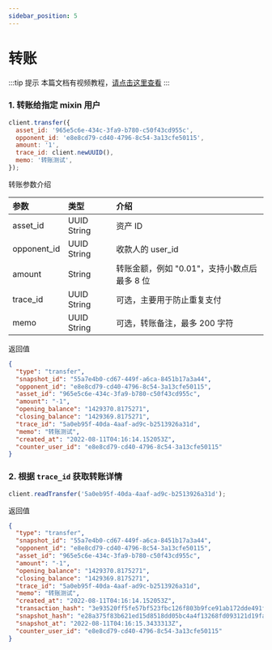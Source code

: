 ```yaml
---
sidebar_position: 5
---
```


# 转账

:::tip 提示
本篇文档有视频教程，[请点击这里查看](https://developers.mixinbots.com/courses/1e276ee9-18fb-42e3-915a-54b049679084/89329795-c5a2-4aa5-ab32-c52cf6649911)
:::

### 1. 转账给指定 mixin 用户

```js
client.transfer({
  asset_id: '965e5c6e-434c-3fa9-b780-c50f43cd955c',
  opponent_id: 'e8e8cd79-cd40-4796-8c54-3a13cfe50115',
  amount: '1',
  trace_id: client.newUUID(),
  memo: '转账测试',
});
```

转账参数介绍

| 参数        | 类型        | 介绍                                         |
| :---------- | :---------- | :------------------------------------------- |
| asset_id    | UUID String | 资产 ID                                      |
| opponent_id | UUID String | 收款人的 user_id                             |
| amount      | String      | 转账金额，例如 "0.01"，支持小数点后最多 8 位 |
| trace_id    | UUID String | 可选，主要用于防止重复支付                   |
| memo        | UUID String | 可选，转账备注，最多 200 字符                |

返回值

```json
{
  "type": "transfer",
  "snapshot_id": "55a7e4b0-cd67-449f-a6ca-8451b17a3a44",
  "opponent_id": "e8e8cd79-cd40-4796-8c54-3a13cfe50115",
  "asset_id": "965e5c6e-434c-3fa9-b780-c50f43cd955c",
  "amount": "-1",
  "opening_balance": "1429370.8175271",
  "closing_balance": "1429369.8175271",
  "trace_id": "5a0eb95f-40da-4aaf-ad9c-b2513926a31d",
  "memo": "转账测试",
  "created_at": "2022-08-11T04:16:14.152053Z",
  "counter_user_id": "e8e8cd79-cd40-4796-8c54-3a13cfe50115"
}
```

### 2. 根据 `trace_id` 获取转账详情

```js
client.readTransfer('5a0eb95f-40da-4aaf-ad9c-b2513926a31d');
```

返回值

```json
{
  "type": "transfer",
  "snapshot_id": "55a7e4b0-cd67-449f-a6ca-8451b17a3a44",
  "opponent_id": "e8e8cd79-cd40-4796-8c54-3a13cfe50115",
  "asset_id": "965e5c6e-434c-3fa9-b780-c50f43cd955c",
  "amount": "-1",
  "opening_balance": "1429370.8175271",
  "closing_balance": "1429369.8175271",
  "trace_id": "5a0eb95f-40da-4aaf-ad9c-b2513926a31d",
  "memo": "转账测试",
  "created_at": "2022-08-11T04:16:14.152053Z",
  "transaction_hash": "3e93520ff5fe57bf523fbc126f803b9fce91ab172dde491fb2c1d8c89b1b282b",
  "snapshot_hash": "e28a375f83b621ed15d8518dd05bc4a4f13268fd093121d19fa4c9c1421b243d",
  "snapshot_at": "2022-08-11T04:16:15.3433313Z",
  "counter_user_id": "e8e8cd79-cd40-4796-8c54-3a13cfe50115"
}
```
